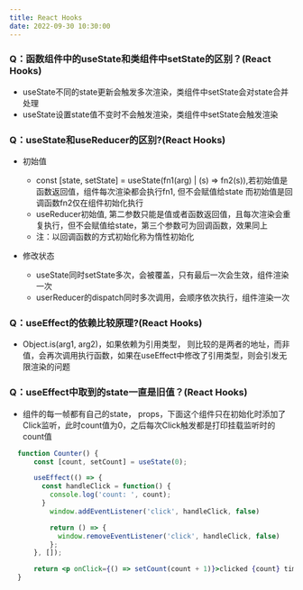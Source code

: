 ```yaml
---
title: React Hooks
date: 2022-09-30 10:30:00
--- 
```


### Q：函数组件中的useState和类组件中setState的区别？(React Hooks)
  - useState不同的state更新会触发多次渲染，类组件中setState会对state合并处理
  - useState设置state值不变时不会触发渲染，类组件中setState会触发渲染

### Q：useState和useReducer的区别?(React Hooks)
  - 初始值
    - const [state, setState] = useState(fn1(arg) | (s) => fn2(s)),若初始值是函数返回值，组件每次渲染都会执行fn1, 但不会赋值给state
    而初始值是回调函数fn2仅在组件初始化执行
    - useReducer初始值, 第二参数只能是值或者函数返回值，且每次渲染会重复执行，但不会赋值给state，第三个参数可为回调函数，效果同上
    - 注：以回调函数的方式初始化称为惰性初始化

  - 修改状态
    - useState同时setState多次，会被覆盖，只有最后一次会生效，组件渲染一次
    - userReducer的dispatch同时多次调用，会顺序依次执行，组件渲染一次




### Q：useEffect的依赖比较原理?(React Hooks)
  - Object.is(arg1, arg2)，如果依赖为引用类型， 则比较的是两者的地址，而非值，会再次调用执行函数，如果在useEffect中修改了引用类型，则会引发无限渲染的问题

### Q：useEffect中取到的state一直是旧值？(React Hooks)
  - 组件的每一帧都有自己的state， props，下面这个组件只在初始化时添加了Click监听，此时count值为0，之后每次Click触发都是打印挂载监听时的count值
  ```jsx
    function Counter() {
        const [count, setCount] = useState(0);

        useEffect(() => {
          const handleClick = function() {
            console.log('count: ', count);
          }
            window.addEventListener('click', handleClick, false)

            return () => {
              window.removeEventListener('click', handleClick, false)
            };
        }, []);

        return <p onClick={() => setCount(count + 1)}>clicked {count} times</p>;
    }
  ```